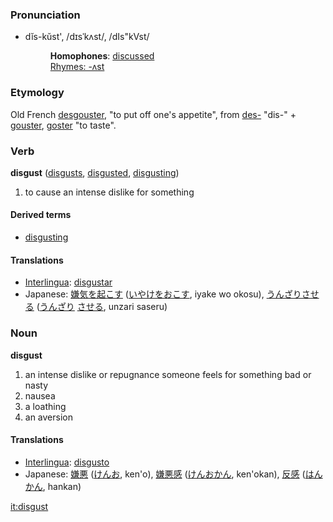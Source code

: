 ===Pronunciation===
*dĭs-kŭst', /dɪsˈkʌst/, /dIs"kVst/
*:'''Homophones''': [[discussed]]
*:[[Rhymes:English:-ʌst|Rhymes: -ʌst]]

===Etymology===
Old French [[desgouster]], "to put off one's appetite", from [[des-]] "dis-" + [[gouster]], [[goster]] "to taste".

===Verb ===
'''disgust''' ([[disgusts]], [[disgusted]], [[disgusting]])

# to cause an intense dislike for something 

==== Derived terms ====
*[[disgusting]]

==== Translations ====
*[[Interlingua]]: [[disgustar]]
*Japanese: [[嫌気を起こす]] ([[いやけ]]を[[おこす]], iyake wo okosu), [[うんざりさせる]] ([[うんざり]] [[させる]], unzari saseru)

=== Noun ===
'''disgust'''

# an intense dislike or repugnance someone feels for something bad or nasty
# nausea
# a loathing
# an aversion

==== Translations ====
*[[Interlingua]]: [[disgusto]]
*Japanese: [[嫌悪]] ([[けんお]], ken'o), [[嫌悪感]] ([[けんおかん]], ken'okan), [[反感]] ([[はんかん]], hankan)

[[it:disgust]]